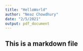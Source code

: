 ```yaml
---
title: "HelloWorld"
author: "Neaz Chowdhury"
date: "2/5/2021"
output: pdf_document
---
```

## This is a markdown file